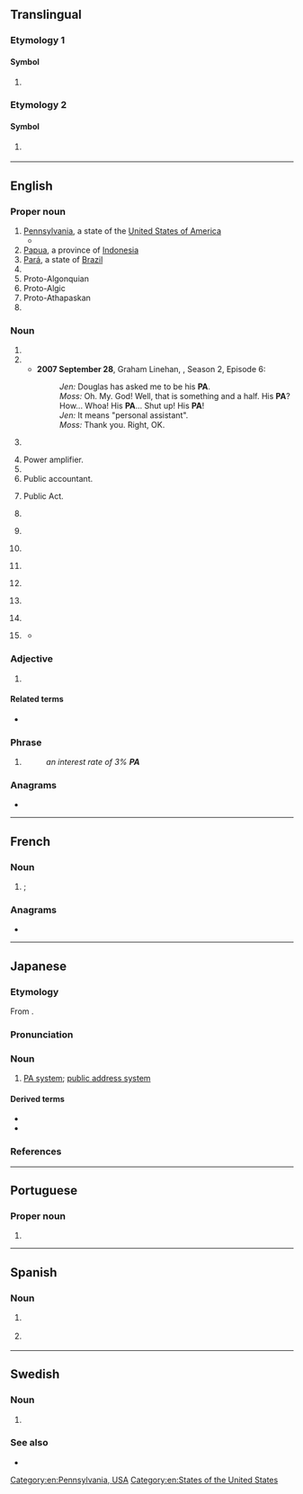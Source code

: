 {{also|Appendix:Variations of "pa"}}
==Translingual==
{{wikipedia|Pa}}

===Etymology 1===

====Symbol====
{{mul-symbol}}

# {{SI-unit-abb|peta|ampere|[[electrical current]]}}

===Etymology 2===

====Symbol====
{{mul-symbol}}

# {{ISO 3166|1|2|Panama}}
#: {{syn|mul|PAN|qq1={{w|ISO 3166-1 alpha-3|alpha-3}}}}

----

==English==

===Proper noun===
{{en-proper noun}}

# [[Pennsylvania]], a state of the [[United States of America]]
#* {{quote-song|en|title=Life During Wartime|author=Talking Heads|album=Fear of Music|text=Heard about Houston? Heard about Detroit? / Heard about Pittsburgh, '''PA'''?|date=August 3, 1979}}
# [[Papua]], a province of [[Indonesia]]
# [[Pará]], a state of [[Brazil]]
# {{w|Palestinian Authority}}
# Proto-Algonquian {{qualifier|sometimes abbreviated PAn to distinguish it from Proto-Algic, but usually just abbreviated PA with Proto-Algic being abbreviated PAc}}
# Proto-Algic {{qualifier|sometimes abbreviated PAc to distinguish it from Proto-Algonquian}}
# Proto-Athapaskan
# {{initialism of|en|Prince Albert|t=Saskatchewan city}}

===Noun===
{{en-noun|~}}

# {{initialism of|en|public address system|public address}}
# {{initialism of|en|personal assistant}}
#* '''2007 September 28''', Graham Linehan, ''{{w|The IT Crowd}}'', Season 2, Episode 6:
#*: ''Jen:'' Douglas has asked me to be his '''PA'''.<br>''Moss:'' Oh. My. God! Well, that is something and a half. His '''PA'''? How... Whoa! His '''PA'''... Shut up! His '''PA'''!<br>''Jen:'' It means "personal assistant".<br>''Moss:'' Thank you. Right, OK.
# {{initialism of|en|[[personal]] [[appearance]]}} {{gloss|when a celebrity visits a public event}}
# Power amplifier.
# {{initialism of|en|Prince Albert|t=genital piercing}}
# Public accountant.
# {{lb|en|legal}} Public Act.
# {{initialism of|en|physician assistant}}
# {{lb|en|organic compound}} {{initialism of|en|polyamide}}
# {{lb|en|chemistry}} {{initialism of|en|[[pyrrolizidine]] [[alkaloid]]}}
# {{initialism of|en|Peano arithmetic}}
# {{lb|en|anatomy}} {{initialism of|en|pulmonary artery}}
# {{lb|en|Manitoba|Saskatchewan}} {{initialism of|en|Parental Accompaniment}}
# {{init of|en|precision agriculture}}
# {{lb|en|American football|[[fantasy football]]}} {{init of|en|[[point]]s [[against]]}}
#: {{coord|en|PF}}
#* {{quote-web|en|archiveurl=https://web.archive.org/web/20221217202725/https://www.sportskeeda.com/nfl/nfl-playoff-picture-week-15-are-new-york-giants-still-contention-postseason|work={{w|Sportskeeda}}|passage=The Giants and Commanders have the same record after 13 games each. However, Washington has control of third place in the NFC East due to a better PF/'''PA''' record in comparison to the Giants.|title=NFL Playoff picture Week 15: Are the New York Giants still in contention for the postseason?|date=2022-12-14}}

===Adjective===
{{en-adj|-}}

# {{lb|en|medicine}} {{initialism of|en|posteroanterior}}

====Related terms====
* {{sense|posteroanterior}} {{l|en|AP|t=anteroposterior}}

===Phrase===
{{en-phrase}}

# {{initialism of|en|per annum}}
#: ''an interest rate of 3% '''PA'''''

===Anagrams===
* {{anagrams|en|a=ap|A&P|AP|Ap|ap|ap.}}

[[Category:en:Pennsylvania, USA]]
[[Category:en:States of the United States]]

----

==French==

===Noun===
{{fr-noun|m|#}}

# {{l|en|CV|gloss=[[aircraft carrier]]}}; {{initialism of|fr|porte-avions}}

===Anagrams===
* {{l|fr|AP}}

----

==Japanese==

===Etymology===
From {{bor|ja|en|PA}}.

===Pronunciation===
{{ja-pron|ピーエー|acc=3|acc_ref=DJR}}

===Noun===
{{ja-noun|ピー-エー}}

# [[PA system]]; [[public address system]]

====Derived terms====
* {{ja-r|PAシステム|ピー-エー システム}}
* {{ja-r|PAブース|ピー-エー ブース}}

===References===
<references />

----

==Portuguese==

===Proper noun===
{{pt-proper noun|m}}

# {{abbreviation of|pt|Pará|gloss=Brazilian state}}

----

==Spanish==

===Noun===
{{es-noun|f|PA}}

# {{lb|es|medicine}} {{initialism of|es|presión arterial}}
# {{lb|es|biology}} {{initialism of|es|potencial de acción}}

----

==Swedish==

===Noun===
{{sv-noun|c}}

# {{initialism of|sv|[[personal assistant]]||personal assistant}}
#:{{ux|sv|Kontakta min '''PA''' så kan de boka in en tid för mötet.|Contact my '''personal assistant''' and they will book a time for the meeting. }}

===See also===
* {{l|sv|personlig assistent||unlicensed assistive personnel}}
